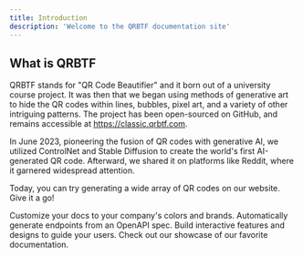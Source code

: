 ```yaml
---
title: Introduction
description: 'Welcome to the QRBTF documentation site'
---
```


## What is QRBTF

QRBTF stands for "QR Code Beautifier" and it born out of a university course project. It was then that we began using methods of generative art to hide the QR codes within lines, bubbles, pixel art, and a variety of other intriguing patterns. The project has been open-sourced on GitHub, and remains accessible at https://classic.qrbtf.com.

In June 2023, pioneering the fusion of QR codes with generative AI, we utilized ControlNet and Stable Diffusion to create the world's first AI-generated QR code. Afterward, we shared it on platforms like Reddit, where it garnered widespread attention.

Today, you can try generating a wide array of QR codes on our website. Give it a go!



<CardGroup cols={2}>
  <Card
    title="Customize Style"
    icon="palette"
    href="https://mintlify.com/docs/settings/global"
  >
    Customize your docs to your company's colors and brands.
  </Card>
  <Card
    title="Reference APIs"
    icon="code"
    href="https://mintlify.com/docs/api-playground/openapi"
  >
    Automatically generate endpoints from an OpenAPI spec.
  </Card>
  <Card
    title="Add Components"
    icon="screwdriver-wrench"
    href="https://mintlify.com/docs/components/accordion"
  >
    Build interactive features and designs to guide your users.
  </Card>
  <Card
    title="Get Inspiration"
    icon="stars"
    href="https://mintlify.com/showcase"
  >
    Check out our showcase of our favorite documentation.
  </Card>
</CardGroup>
